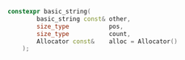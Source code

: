 ```cpp
constexpr basic_string(
		basic_string const&	other,
		size_type			pos,
		size_type			count,
		Allocator const&	alloc = Allocator()
	);
```